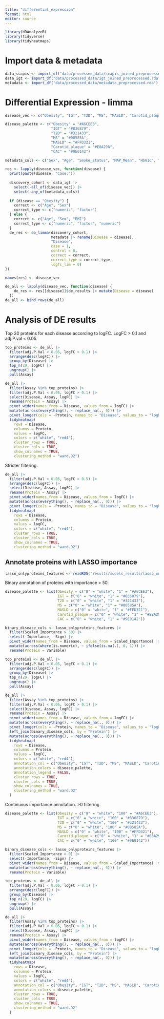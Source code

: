 ```yaml
---
title: "differential_expression"
format: html
editor: source
---
```


```r
library(HDAnalyzeR)
library(tidyverse)
library(tidyheatmaps)
```

# Import data & metadata

```r
data_scapis <- import_df("data/processed_data/scapis_joined_preprocessed.rda")
data_igt <- import_df("data/processed_data/igt_joined_preprocessed.rda")
metadata <- import_df("data/processed_data/metadata_preprocessed.rda")
```

# Differential Expression - limma

```r
disease_vec <- c("Obesity", "IGT", "T2D", "MS", "MASLD", "Carotid_plaque", "CAC")
```

```r
disease_palette <- c("Obesity" = "#A6CEE3", 
                     "IGT" = "#836879", 
                     "T2D" = "#321433",
                     "MS" = "#08585A", 
                     "MASLD" = "#FFD321", 
                     "Carotid_plaque" = "#E8A29A", 
                     "CAC" = "#9E0142")
```

```r
metadata_cols <- c("Sex", "Age", "Smoke_status", "MAP_Mean", "HbA1c", "Chol", "LDL", "HDL", "TG", "ALT", "GGT", "Urate", "Crea", "eGFR", "CRP", "Hb", "WBC", "PLT")
```

```r
res <- lapply(disease_vec, function(disease) {
  print(paste(disease, "Case:"))
  
  discovery_cohort <- data_igt |>
    select(-all_of(disease_vec)) |> 
    select(-any_of(metadata_cols))
  
  if (disease == "Obesity") {
    correct <- c("Age", "Sex")
    correct_type <- c("numeric", "factor")
  } else {
    correct <- c("Age", "Sex", "BMI")
    correct_type <- c("numeric", "factor", "numeric")
  }
  de_res <- do_limma(discovery_cohort, 
                     metadata |> rename(Disease = disease), 
                     "Disease", 
                     case = 1, 
                     control = 0,
                     correct = correct,
                     correct_type = correct_type,
                     logfc_lim = 0)
})

names(res) <- disease_vec
```

```r
de_all <- lapply(disease_vec, function(disease) {
    de_res <- res[[disease]]$de_results |> mutate(Disease = disease)
  })
de_all <- bind_rows(de_all)
```

# Analysis of DE results

Top 20 proteins for each disease according to logFC. LogFC > 0.1 and adj.P.val < 0.05.

```r
top_proteins <- de_all |> 
  filter(adj.P.Val < 0.05, logFC > 0.1) |> 
  arrange(desc(logFC)) |> 
  group_by(Disease) |>
  top_n(20, logFC) |> 
  ungroup() |> 
  pull(Assay)

de_all |>
  filter(Assay %in% top_proteins) |>
  filter(adj.P.Val < 0.05, logFC > 0.1) |> 
  select(Disease, Assay, logFC) |> 
  rename(Protein = Assay) |> 
  pivot_wider(names_from = Disease, values_from = logFC) |>
  mutate(across(everything(), ~ replace_na(., 0))) |> 
  pivot_longer(cols = -Protein, names_to = "Disease", values_to = "logFC") |> 
  tidyheatmap(
    rows = Disease,
    columns = Protein,
    values = logFC,
    colors = c("white", "red4"),
    cluster_rows = TRUE,
    cluster_cols = TRUE,
    show_colnames = TRUE,
    clustering_method = "ward.D2")
```

Stricter filtering.

```r
de_all |> 
  filter(adj.P.Val < 0.05, logFC > 0.5) |> 
  arrange(desc(logFC)) |> 
  select(Disease, Assay, logFC) |> 
  rename(Protein = Assay) |> 
  pivot_wider(names_from = Disease, values_from = logFC) |>
  mutate(across(everything(), ~ replace_na(., 0))) |> 
  pivot_longer(cols = -Protein, names_to = "Disease", values_to = "logFC") |> 
  tidyheatmap(
    rows = Disease,
    columns = Protein,
    values = logFC,
    colors = c("white", "red4"),
    cluster_rows = TRUE,
    cluster_cols = TRUE,
    show_colnames = TRUE,
    clustering_method = "ward.D2")
```

## Annotate proteins with LASSO importance

```r
lasso_onlyproteins_features <- readRDS("results/models_results/lasso_onlyproteins_features.RData")
```

Binary annotation of proteins with importance > 50.

```r
disease_palette <- list(Obesity = c("0" = "white", "1" = "#A6CEE3"), 
                        IGT = c("0" = "white", "1" = "#836879"), 
                        T2D = c("0" = "white", "1" = "#321433"),
                        MS = c("0" = "white", "1" = "#08585A"), 
                        MASLD = c("0" = "white", "1" = "#FFD321"), 
                        Carotid_plaque = c("0" = "white", "1" = "#E8A29A"), 
                        CAC = c("0" = "white", "1" = "#9E0142"))

binary_disease_cols <- lasso_onlyproteins_features |> 
  filter(Scaled_Importance > 50) |> 
  select(-Importance, -Sign) |> 
  pivot_wider(names_from = Disease, values_from = Scaled_Importance) |> 
  mutate(across(where(is.numeric), ~ ifelse(is.na(.), 0, 1))) |> 
  rename(Protein = Variable)

top_proteins <- de_all |> 
  filter(adj.P.Val < 0.05, logFC > 0.1) |> 
  arrange(desc(logFC)) |> 
  group_by(Disease) |>
  top_n(20, logFC) |> 
  ungroup() |> 
  pull(Assay)

de_all |>
  filter(Assay %in% top_proteins) |>
  filter(adj.P.Val < 0.05, logFC > 0.1) |> 
  select(Disease, Assay, logFC) |> 
  rename(Protein = Assay) |> 
  pivot_wider(names_from = Disease, values_from = logFC) |>
  mutate(across(everything(), ~ replace_na(., 0))) |> 
  pivot_longer(cols = -Protein, names_to = "Disease", values_to = "logFC") |> 
  left_join(binary_disease_cols, by = "Protein") |> 
  mutate(across(everything(), ~ replace_na(., 0))) |> 
  tidyheatmap(
    rows = Disease,
    columns = Protein,
    values = logFC,
    colors = c("white", "red4"),
    annotation_col = c("Obesity", "IGT", "T2D", "MS", "MASLD", "Carotid_plaque", "CAC"),
    annotation_colors = disease_palette,
    annotation_legend = FALSE,
    cluster_rows = TRUE,
    cluster_cols = TRUE,
    show_colnames = TRUE,
    clustering_method = "ward.D2"
  )
```

Continuous importance annotation. >0 filtering.

```r
disease_palette <- list(Obesity = c("0" = "white", "100" = "#A6CEE3"), 
                        IGT = c("0" = "white", "100" = "#836879"), 
                        T2D = c("0" = "white", "100" = "#321433"),
                        MS = c("0" = "white", "100" = "#08585A"), 
                        MASLD = c("0" = "white", "100" = "#FFD321"), 
                        Carotid_plaque = c("0" = "white", "1" = "#E8A29A"), 
                        CAC = c("0" = "white", "100" = "#9E0142"))

binary_disease_cols <- lasso_onlyproteins_features |> 
  filter(Scaled_Importance > 0) |> 
  select(-Importance, -Sign) |> 
  pivot_wider(names_from = Disease, values_from = Scaled_Importance) |> 
  mutate(across(everything(), ~ replace_na(., 0))) |> 
  rename(Protein = Variable)

top_proteins <- de_all |> 
  filter(adj.P.Val < 0.05, logFC > 0.1) |> 
  arrange(desc(logFC)) |> 
  group_by(Disease) |>
  top_n(20, logFC) |> 
  ungroup() |> 
  pull(Assay)

de_all |>
  filter(Assay %in% top_proteins) |>
  filter(adj.P.Val < 0.05, logFC > 0.1) |> 
  select(Disease, Assay, logFC) |> 
  rename(Protein = Assay) |> 
  pivot_wider(names_from = Disease, values_from = logFC) |>
  mutate(across(everything(), ~ replace_na(., 0))) |> 
  pivot_longer(cols = -Protein, names_to = "Disease", values_to = "logFC") |> 
  left_join(binary_disease_cols, by = "Protein") |> 
  mutate(across(everything(), ~ replace_na(., 0))) |> 
  tidyheatmap(
    rows = Disease,
    columns = Protein,
    values = logFC,
    colors = c("white", "red4"),
    annotation_col = c("Obesity", "IGT", "T2D", "MS", "MASLD", "Carotid_plaque", "CAC"),
    annotation_colors = disease_palette,
    cluster_rows = TRUE,
    cluster_cols = TRUE,
    show_colnames = TRUE,
    clustering_method = "ward.D2"
  )
```